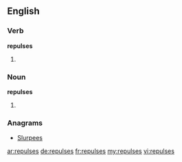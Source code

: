 ==English==

===Verb===
'''repulses'''

# {{third-person singular of|repulse}}

===Noun===
'''repulses'''

# {{plural of|repulse}}

===Anagrams===
* [[Slurpees#English|Slurpees]]

[[ar:repulses]]
[[de:repulses]]
[[fr:repulses]]
[[my:repulses]]
[[vi:repulses]]